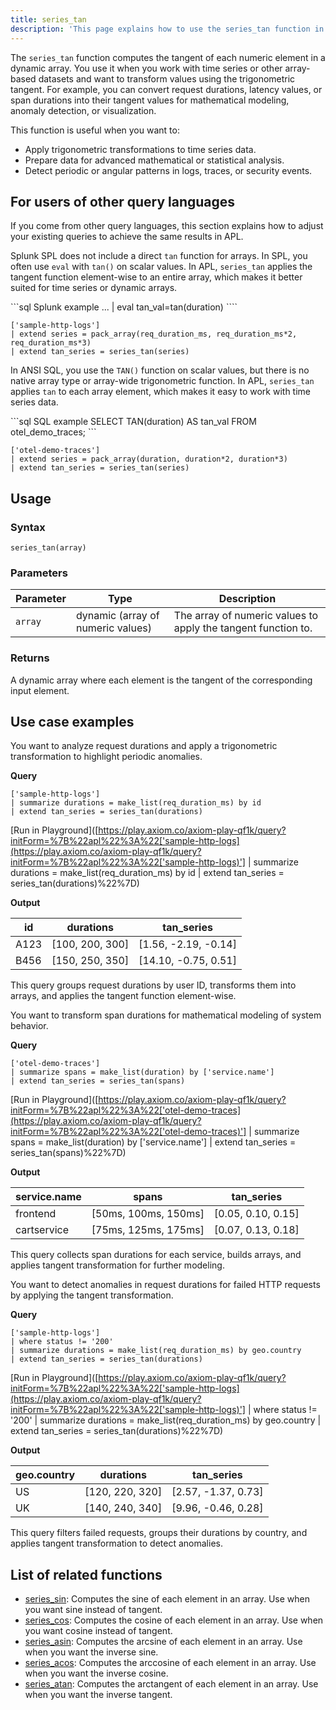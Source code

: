 ```yaml
---
title: series_tan
description: 'This page explains how to use the series_tan function in APL.'
---
```


The `series_tan` function computes the tangent of each numeric element in a dynamic array. You use it when you work with time series or other array-based datasets and want to transform values using the trigonometric tangent. For example, you can convert request durations, latency values, or span durations into their tangent values for mathematical modeling, anomaly detection, or visualization.

This function is useful when you want to:

- Apply trigonometric transformations to time series data.
- Prepare data for advanced mathematical or statistical analysis.
- Detect periodic or angular patterns in logs, traces, or security events.

## For users of other query languages

If you come from other query languages, this section explains how to adjust your existing queries to achieve the same results in APL.

<AccordionGroup>
<Accordion title="Splunk SPL users">

Splunk SPL does not include a direct `tan` function for arrays. In SPL, you often use `eval` with `tan()` on scalar values. In APL, `series_tan` applies the tangent function element-wise to an entire array, which makes it better suited for time series or dynamic arrays.

<CodeGroup>
```sql Splunk example
... | eval tan_val=tan(duration)
````

```kusto APL equivalent
['sample-http-logs']
| extend series = pack_array(req_duration_ms, req_duration_ms*2, req_duration_ms*3)
| extend tan_series = series_tan(series)
```

</CodeGroup>

</Accordion>
<Accordion title="ANSI SQL users">

In ANSI SQL, you use the `TAN()` function on scalar values, but there is no native array type or array-wide trigonometric function. In APL, `series_tan` applies `tan` to each array element, which makes it easy to work with time series data.

<CodeGroup>
```sql SQL example
SELECT TAN(duration) AS tan_val
FROM otel_demo_traces;
```

```kusto APL equivalent
['otel-demo-traces']
| extend series = pack_array(duration, duration*2, duration*3)
| extend tan_series = series_tan(series)
```

</CodeGroup>

</Accordion>
</AccordionGroup>

## Usage

### Syntax

```kusto
series_tan(array)
```

### Parameters

| Parameter | Type                              | Description                                                   |
| --------- | --------------------------------- | ------------------------------------------------------------- |
| `array`   | dynamic (array of numeric values) | The array of numeric values to apply the tangent function to. |

### Returns

A dynamic array where each element is the tangent of the corresponding input element.

## Use case examples

<Tabs>
<Tab title="Log analysis">

You want to analyze request durations and apply a trigonometric transformation to highlight periodic anomalies.

**Query**

```kusto
['sample-http-logs']
| summarize durations = make_list(req_duration_ms) by id
| extend tan_series = series_tan(durations)
```

[Run in Playground]([https://play.axiom.co/axiom-play-qf1k/query?initForm=%7B%22apl%22%3A%22['sample-http-logs](https://play.axiom.co/axiom-play-qf1k/query?initForm=%7B%22apl%22%3A%22['sample-http-logs)'] | summarize durations = make_list(req_duration_ms) by id | extend tan_series = series_tan(durations)%22%7D)

**Output**

| id   | durations        | tan_series           |
| ---- | ---------------- | --------------------- |
| A123 | [100, 200, 300] | [1.56, -2.19, -0.14] |
| B456 | [150, 250, 350] | [14.10, -0.75, 0.51] |

This query groups request durations by user ID, transforms them into arrays, and applies the tangent function element-wise.

</Tab>
<Tab title="OpenTelemetry traces">

You want to transform span durations for mathematical modeling of system behavior.

**Query**

```kusto
['otel-demo-traces']
| summarize spans = make_list(duration) by ['service.name']
| extend tan_series = series_tan(spans)
```

[Run in Playground]([https://play.axiom.co/axiom-play-qf1k/query?initForm=%7B%22apl%22%3A%22['otel-demo-traces](https://play.axiom.co/axiom-play-qf1k/query?initForm=%7B%22apl%22%3A%22['otel-demo-traces)'] | summarize spans = make_list(duration) by ['service.name'] | extend tan_series = series_tan(spans)%22%7D)

**Output**

| service.name | spans                 | tan_series         |
| ------------ | --------------------- | ------------------- |
| frontend     | [50ms, 100ms, 150ms] | [0.05, 0.10, 0.15] |
| cartservice  | [75ms, 125ms, 175ms] | [0.07, 0.13, 0.18] |

This query collects span durations for each service, builds arrays, and applies tangent transformation for further modeling.

</Tab>
<Tab title="Security logs">

You want to detect anomalies in request durations for failed HTTP requests by applying the tangent transformation.

**Query**

```kusto
['sample-http-logs']
| where status != '200'
| summarize durations = make_list(req_duration_ms) by geo.country
| extend tan_series = series_tan(durations)
```

[Run in Playground]([https://play.axiom.co/axiom-play-qf1k/query?initForm=%7B%22apl%22%3A%22['sample-http-logs](https://play.axiom.co/axiom-play-qf1k/query?initForm=%7B%22apl%22%3A%22['sample-http-logs)'] | where status != '200' | summarize durations = make_list(req_duration_ms) by geo.country | extend tan_series = series_tan(durations)%22%7D)

**Output**

| geo.country | durations        | tan_series          |
| ----------- | ---------------- | -------------------- |
| US          | [120, 220, 320] | [2.57, -1.37, 0.73] |
| UK          | [140, 240, 340] | [9.96, -0.46, 0.28] |

This query filters failed requests, groups their durations by country, and applies tangent transformation to detect anomalies.

</Tab>
</Tabs>

## List of related functions

- [series_sin](/apl/series-functions/series_sin): Computes the sine of each element in an array. Use when you want sine instead of tangent.
- [series_cos](/apl/series-functions/series_cos): Computes the cosine of each element in an array. Use when you want cosine instead of tangent.
- [series_asin](/apl/series-functions/series_asin): Computes the arcsine of each element in an array. Use when you want the inverse sine.
- [series_acos](/apl/series-functions/series_acos): Computes the arccosine of each element in an array. Use when you want the inverse cosine.
- [series_atan](/apl/series-functions/series_atan): Computes the arctangent of each element in an array. Use when you want the inverse tangent.
